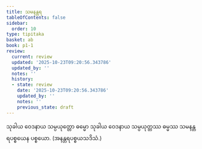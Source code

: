 ```yaml
---
title: သမနန္တရ
tableOfContents: false
sidebar:
  order: 10
type: tipitaka
basket: ab
book: p1-1
review:
  current: review
  updated: '2025-10-23T09:20:56.343786'
  updated_by: ''
  notes: ''
  history:
  - state: review
    date: '2025-10-23T09:20:56.343786'
    updated_by: ''
    notes: ''
    previous_state: draft
---
```



<ReviewStatus review={frontmatter.review} showDetails={true} />

<HypothesisAnnotation frontmatter={frontmatter} />

<DynamicBreadcrumb />

<Division number="48" book="p1-1" e="ch" v="36" p="346">

<Paragraph number="1911" book="p1-1">
သုခါယ ဝေဒနာယ သမ္ပယုတ္တော ဓမ္မော သုခါယ ဝေဒနာယ သမ္ပယုတ္တဿ ဓမ္မဿ သမနန္တရပစ္စယေန ပစ္စယော. (အနန္တရပစ္စယသဒိသံ.)
</Paragraph>
</Division>